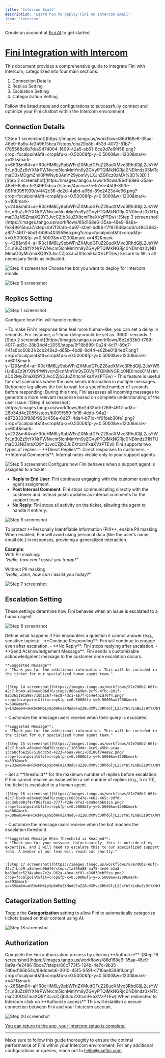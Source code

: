 ```yaml
---
title: 'Intercom Email'
description: 'Learn how to deploy Fini on Intercom Email'
icon: 'intercom'
---
```


<Tip>Create an account at [Fini AI](https://app.usefini.com) to get started</Tip>

# [**Fini Integration with Intercom**](https://app.usefini.com/dashboard/deploy)

This document provides a comprehensive guide to integrate Fini with Intercom, categorized into four main sections: 
1. Connection Details
2. Replies Setting
3. Escalation Setting
4. Categorization Setting 

Follow the listed steps and configurations to successfully connect and optimize your Fini chatbot within the Intercom environment.

## **Connection Details**

<Steps>
  <Step title="Make sure you're signed in to your Intercom account">
    ![Step 1 screenshot](https://images.tango.us/workflows/86d168e6-35aa-48e9-8a9a-fe249615bca7/steps/cba29e8b-453d-4072-81b7-f785568e6b7d/a9474004-1699-42a5-ab61-6ce9d7e6f458.png?crop=focalpoint&fit=crop&fp-x=0.5000&fp-y=0.5000&w=1200&mark-x=121&mark-y=683&m64=aHR0cHM6Ly9pbWFnZXMudGFuZ28udXMvc3RhdGljL2JsYW5rLnBuZz9tYXNrPWNvcm5lcnMmYm9yZGVyPTQlMkNGRjc0NDImdz05MTcmaD0xMDgmZml0PWNyb3AmY29ybmVyLXJhZGl1cz0xMA%3D%3D)
  </Step>
<Step title="Go back to Fini & [Click on Deploy](https://app.usefini.com/dashboard/deploy)">
    ![Step 2 screenshot](https://images.tango.us/workflows/86d168e6-35aa-48e9-8a9a-fe249615bca7/steps/4aceae75-57e5-45f9-893e-891fd0951939/b4f42c36-dc2d-4abd-a05d-89c2423e4e66.png?crop=focalpoint&fit=crop&fp-x=0.5000&fp-y=0.5000&w=1200&mark-x=10&mark-y=246&m64=aHR0cHM6Ly9pbWFnZXMudGFuZ28udXMvc3RhdGljL2JsYW5rLnBuZz9tYXNrPWNvcm5lcnMmYm9yZGVyPTQlMkNGRjc0NDImdz0xNTgmaD0zNSZmaXQ9Y3JvcCZjb3JuZXItcmFkaXVzPTEw)
  </Step>
<Step title="Connect Intercom">
    ![Step 3 screenshot](https://images.tango.us/workflows/86d168e6-35aa-48e9-8a9a-fe249615bca7/steps/bf7f20db-4a97-40ef-bd86-f7f87648acd6/c48c3983-a8f7-4bf7-bbd1-b09b403959ea.png?crop=focalpoint&fit=crop&fp-x=0.5000&fp-y=0.5000&w=1200&mark-x=482&mark-y=428&m64=aHR0cHM6Ly9pbWFnZXMudGFuZ28udXMvc3RhdGljL2JsYW5rLnBuZz9tYXNrPWNvcm5lcnMmYm9yZGVyPTQlMkNGRjc0NDImdz0yNDMmaD0yMiZmaXQ9Y3JvcCZjb3JuZXItcmFkaXVzPTEw)
  </Step>
<Step title="Select Email settings">
    Ensure to fill in all necessary fields as indicated.

![Step 4 screenshot](https://images.tango.us/workflows/86d168e6-35aa-48e9-8a9a-fe249615bca7/steps/5e48e151-20bc-47e5-9635-3a45d8e04871/b4f32334-3a9d-4119-af42-80d499913f42.png?crop=focalpoint&fit=crop&fp-x=0.5219&fp-y=0.3758&fp-z=1.3342&w=1200&mark-x=480&mark-y=106&m64=aHR0cHM6Ly9pbWFnZXMudGFuZ28udXMvc3RhdGljL2JsYW5rLnBuZz9tYXNrPWNvcm5lcnMmYm9yZGVyPTYlMkNGRjc0NDImdz0yMDYmaD00NyZmaXQ9Y3JvcCZjb3JuZXItcmFkaXVzPTEw)
  </Step>
<Step title="Select Bot to deploy">
    Choose the bot you want to deploy for Intercom emails.

![Step 5 screenshot](https://images.tango.us/workflows/86d168e6-35aa-48e9-8a9a-fe249615bca7/steps/b0280028-e22d-4ecb-a4cb-ac56efb8b71f/e7c1fdf0-7099-46cb-bf0f-b853f150a7d1.png?crop=focalpoint&fit=crop&fp-x=0.5000&fp-y=0.5000&w=1200&mark-x=599&mark-y=237&m64=aHR0cHM6Ly9pbWFnZXMudGFuZ28udXMvc3RhdGljL2JsYW5rLnBuZz9tYXNrPWNvcm5lcnMmYm9yZGVyPTQlMkNGRjc0NDImdz01MjUmaD02MiZmaXQ9Y3JvcCZjb3JuZXItcmFkaXVzPTEw)
  </Step>
</Steps>


## Replies Setting
![Step 1 screenshot](https://images.tango.us/workflows/6e2d33b0-f769-4917-ad3c-28b34d4c2055/steps/9a6c9989-219e-492e-b7b9-6ecceabd8e80/e74b700a-1f0e-498f-8601-fa43c698f077.png?crop=focalpoint&fit=crop&fp-x=0.5000&fp-y=0.5000&w=1200&mark-x=10&mark-y=12&m64=aHR0cHM6Ly9pbWFnZXMudGFuZ28udXMvc3RhdGljL2JsYW5rLnBuZz9tYXNrPWNvcm5lcnMmYm9yZGVyPTQlMkNGRjc0NDImdz0yMTgmaD00NiZmaXQ9Y3JvcCZjb3JuZXItcmFkaXVzPTEw)

Configure how Fini will handle replies:

<Steps>
  <Step title="Select Time Delay">
     - To make Fini's response time feel more human-like, you can set a delay in seconds. For instance, a 1-hour delay would be set as `3600` seconds.
    ![Step 2 screenshot](https://images.tango.us/workflows/6e2d33b0-f769-4917-ad3c-28b34d4c2055/steps/9f19b899-0a24-4c17-89e7-441a6bc60b31/2cb249e2-d65b-4bd8-8d44-e02be0184ed7.png?crop=focalpoint&fit=crop&fp-x=0.5000&fp-y=0.5000&w=1200&mark-x=601&mark-y=129&m64=aHR0cHM6Ly9pbWFnZXMudGFuZ28udXMvc3RhdGljL2JsYW5rLnBuZz9tYXNrPWNvcm5lcnMmYm9yZGVyPTQlMkNGRjc0NDImdz01MzImaD02MyZmaXQ9Y3JvcCZjb3JuZXItcmFkaXVzPTEw)

  </Step>
<Step title="Set a Debounce Lag">
     - This feature is useful for chat scenarios where the user sends information in multiple messages. Debounce lag allows the bot to wait for a specified number of seconds before responding. During this time, Fini assesses all incoming messages to generate a more relevant response based on complete understanding of the user issue.
    ![Step 4 screenshot](https://images.tango.us/workflows/6e2d33b0-f769-4917-ad3c-28b34d4c2055/steps/b009f559-1c16-4ddb-94a2-e8728330f988/990c456e-6d27-4da4-b71c-4f0fdeb30fe1.png?crop=focalpoint&fit=crop&fp-x=0.5000&fp-y=0.5000&w=1200&mark-x=604&mark-y=232&m64=aHR0cHM6Ly9pbWFnZXMudGFuZ28udXMvc3RhdGljL2JsYW5rLnBuZz9tYXNrPWNvcm5lcnMmYm9yZGVyPTQlMkNGRjc0NDImdz01NTUmaD02NiZmaXQ9Y3JvcCZjb3JuZXItcmFkaXVzPTEw)
  </Step>
<Step title="Choose a Reply Type">
    Fini supports two types of replies:
- **Direct Replies**: Direct responses to customers.
- **Internal Comments**: Internal notes visible only to your support agents.

![Step 5 screenshot](https://images.tango.us/workflows/6e2d33b0-f769-4917-ad3c-28b34d4c2055/steps/b3fe845a-3c99-4bb1-8d01-0e336044311f/e5d5b777-989d-4f64-8c48-ec709d823837.png?crop=focalpoint&fit=crop&fp-x=0.5000&fp-y=0.5000&w=1200&mark-x=606&mark-y=317&m64=aHR0cHM6Ly9pbWFnZXMudGFuZ28udXMvc3RhdGljL2JsYW5rLnBuZz9tYXNrPWNvcm5lcnMmYm9yZGVyPTQlMkNGRjc0NDImdz01NTEmaD02NSZmaXQ9Y3JvcCZjb3JuZXItcmFkaXVzPTEw)
  </Step>
<Step title="Reply Type if Agent Assigned">
    Configure how Fini behaves when a support agent is assigned to a ticket:
- **Reply to End User**: Fini continues engaging with the customer even after agent assignment.
- **Post Internal Comment**: Fini stops communicating directly with the customer and instead posts updates as internal comments for the support team.
- **No Reply**: Fini stops all activity on the ticket, allowing the agent to handle it entirely.


![Step 6 screenshot](https://images.tango.us/workflows/6e2d33b0-f769-4917-ad3c-28b34d4c2055/steps/628918aa-5851-445d-9a85-80b3b61e860e/74c968e5-418f-4589-b3f1-58dda4d7b26c.png?crop=focalpoint&fit=crop&fp-x=0.5000&fp-y=0.5000&w=1200&mark-x=604&mark-y=415&m64=aHR0cHM6Ly9pbWFnZXMudGFuZ28udXMvc3RhdGljL2JsYW5rLnBuZz9tYXNrPWNvcm5lcnMmYm9yZGVyPTQlMkNGRjc0NDImdz01NTAmaD02NSZmaXQ9Y3JvcCZjb3JuZXItcmFkaXVzPTEw)


  </Step>
<Step title="PII Masking">
    To protect **Personally Identifiable Information (PII)**, enable PII masking. When enabled, Fini will avoid using personal data (like the user's name, email etc.) in responses, providing a generalized interaction.

**Example**:  
With PII masking:  
*"Hello, how can I assist you today?"*

Without PII masking:  
*"Hello, John, how can I assist you today?"*

![Step 7 screenshot](https://images.tango.us/workflows/6e2d33b0-f769-4917-ad3c-28b34d4c2055/steps/304b9111-c35c-47b1-8cfb-d885b70269bc/ceba87e0-ede5-4f54-918f-cb2a28e14878.png?crop=focalpoint&fit=crop&fp-x=0.5000&fp-y=0.5000&w=1200&mark-x=608&mark-y=516&m64=aHR0cHM6Ly9pbWFnZXMudGFuZ28udXMvc3RhdGljL2JsYW5rLnBuZz9tYXNrPWNvcm5lcnMmYm9yZGVyPTQlMkNGRjc0NDImdz01NTImaD02NSZmaXQ9Y3JvcCZjb3JuZXItcmFkaXVzPTEw)
  </Step>
</Steps>


##  **Escalation Setting**

These settings determine how Fini behaves when an issue is escalated to a human agent.

![Step 8 screenshot](https://images.tango.us/workflows/6e2d33b0-f769-4917-ad3c-28b34d4c2055/steps/b59eb93f-3363-4087-9a00-6b55b4ff2b3c/c2f87bf5-fda5-4339-92d5-873a84bab153.png?crop=focalpoint&fit=crop&fp-x=0.5000&fp-y=0.5000&w=1200&mark-x=19&mark-y=16&m64=aHR0cHM6Ly9pbWFnZXMudGFuZ28udXMvc3RhdGljL2JsYW5rLnBuZz9tYXNrPWNvcm5lcnMmYm9yZGVyPTQlMkNGRjc0NDImdz0yMzAmaD01MCZmaXQ9Y3JvcCZjb3JuZXItcmFkaXVzPTEw)

<Steps>
  <Step title="Action if Escalated">
    Define what happens if Fini encounters a question it cannot answer (e.g., sensitive topics):
    - **Continue Responding**: Fini will continue to engage even after escalation.
    - **No Reply**: Fini stops replying after escalation.
    - **Send Acknowledgement Message**: Fini sends a customizable acknowledgment message to the customer once escalation occurs.

    **Suggested Message**
    > "Thank you for the additional information. This will be included in the ticket for our specialized human agent team."


    ![Step 14 screenshot](https://images.tango.us/workflows/87e7d0b2-66fc-42c7-bb49-a8b4eeb06d70/steps/d06aa9bd-8cf9-4fbc-801f-82b365191a98/710b1c6f-4ec8-4dc1-ab7f-bb4e4b1d70f4.png?crop=focalpoint&fit=crop&fp-x=0.5000&fp-y=0.5000&w=1200&mark-x=596&mark-y=142&m64=aHR0cHM6Ly9pbWFnZXMudGFuZ28udXMvc3RhdGljL2JsYW5rLnBuZz9tYXNrPWNvcm5lcnMmYm9yZGVyPTMlMkNGRjc0NDImdz01MzMmaD02NCZmaXQ9Y3JvcCZjb3JuZXItcmFkaXVzPTEw)
  </Step>
<Step title="Acknowledgment Message">
     - Customize the message users receive when their query is escalated. 

    **Suggested Message**:  
    > "Thank you for the additional information. This will be included in the ticket for our specialized human agent team."

    ![Step 15 screenshot](https://images.tango.us/workflows/87e7d0b2-66fc-42c7-bb49-a8b4eeb06d70/steps/11863ddc-8ce9-45bb-acaa-13c68cf6e356/518dcc5d-4223-46ea-9ec1-0d188f74ee92.png?crop=focalpoint&fit=crop&fp-x=0.5000&fp-y=0.5000&w=1200&mark-x=593&mark-y=232&m64=aHR0cHM6Ly9pbWFnZXMudGFuZ28udXMvc3RhdGljL2JsYW5rLnBuZz9tYXNrPWNvcm5lcnMmYm9yZGVyPTMlMkNGRjc0NDImdz01MzcmaD05MiZmaXQ9Y3JvcCZjb3JuZXItcmFkaXVzPTEw)
  </Step>
<Step title="Threshold Count for Escalation">
     - Set a **threshold** for the maximum number of replies before escalation. If Fini cannot resolve an issue within a set number of replies (e.g., 5 or 10), the ticket is escalated to a human agent.


    ![Step 16 screenshot](https://images.tango.us/workflows/87e7d0b2-66fc-42c7-bb49-a8b4eeb06d70/steps/c803c47e-4662-465c-9dfd-1ac3ebe981f4/f86afca2-3777-42de-97a3-e8a9e4bb81ca.png?crop=focalpoint&fit=crop&fp-x=0.5000&fp-y=0.5000&w=1200&mark-x=600&mark-y=388&m64=aHR0cHM6Ly9pbWFnZXMudGFuZ28udXMvc3RhdGljL2JsYW5rLnBuZz9tYXNrPWNvcm5lcnMmYm9yZGVyPTMlMkNGRjc0NDImdz01MjYmaD02MyZmaXQ9Y3JvcCZjb3JuZXItcmFkaXVzPTEw)
  </Step>
<Step title="Message When Escalated via Threshold">
    - Customize the message users receive when the bot reaches the escalation threshold. 

    **Suggested Message When Threshold is Reached**:  
    > "Thank you for your message. Unfortunately, this is outside of my expertise, and I will need to escalate this to our specialized support team. A member of our team will reach out shortly."


    ![Step 17 screenshot](https://images.tango.us/workflows/87e7d0b2-66fc-42c7-bb49-a8b4eeb06d70/steps/1a895d88-ba75-4ed6-b2a8-ba69a6ac5234/abea7e2a-962a-40ea-bf81-a86d30eb59ca.png?crop=focalpoint&fit=crop&fp-x=0.5000&fp-y=0.5000&w=1200&mark-x=593&mark-y=455&m64=aHR0cHM6Ly9pbWFnZXMudGFuZ28udXMvc3RhdGljL2JsYW5rLnBuZz9tYXNrPWNvcm5lcnMmYm9yZGVyPTMlMkNGRjc0NDImdz01MTImaD0xNjYmZml0PWNyb3AmY29ybmVyLXJhZGl1cz0xMA%3D%3D)
  </Step>
</Steps>



## **Categorization Setting**

Toggle the **Categorization** setting to allow Fini to automatically categorize tickets based on their content using AI.

![Step 18 screenshot](https://images.tango.us/workflows/86d168e6-35aa-48e9-8a9a-fe249615bca7/steps/adca142b-0b2c-4ec2-84ec-802490ec8e90/774c5ed8-5a61-483a-ac78-a098a329cc04.png?crop=focalpoint&fit=crop&fp-x=0.5000&fp-y=0.5000&w=1200&mark-x=1086&mark-y=121&m64=aHR0cHM6Ly9pbWFnZXMudGFuZ28udXMvc3RhdGljL2JsYW5rLnBuZz9tYXNrPWNvcm5lcnMmYm9yZGVyPTQlMkNGRjc0NDImdz03NSZoPTQzJmZpdD1jcm9wJmNvcm5lci1yYWRpdXM9MTA%3D)

##  **Authorization**

<Steps>
  <Step title="Fini Authorization">
    Complete the Fini authorization process by clicking **Authorize**
![Step 19 screenshot](https://images.tango.us/workflows/86d168e6-35aa-48e9-8a9a-fe249615bca7/steps/86c773f5-124b-4e7c-9b35-7d6ed196b54c/89ddaeb6-0010-45f5-959f-c710ae8396f4.png?crop=focalpoint&fit=crop&fp-x=0.5000&fp-y=0.5000&w=1200&mark-x=471&mark-y=265&m64=aHR0cHM6Ly9pbWFnZXMudGFuZ28udXMvc3RhdGljL2JsYW5rLnBuZz9tYXNrPWNvcm5lcnMmYm9yZGVyPTQlMkNGRjc0NDImdz0xNTcmaD00OSZmaXQ9Y3JvcCZjb3JuZXItcmFkaXVzPTEw)
  </Step>
<Step title="Intercom Authorization">
    When redirected to Intercom click on **Authorize access** This will establish a secure connection between Fini and your Intercom account.

![Step 20 screenshot](https://images.tango.us/workflows/86d168e6-35aa-48e9-8a9a-fe249615bca7/steps/03ad8cf7-8053-4e3c-b492-3b00bc418b10/65a285ef-e684-43b6-8827-8638c9c2ce48.png?crop=focalpoint&fit=crop&fp-x=0.5000&fp-y=0.5000&w=1200&mark-x=603&mark-y=1058&m64=aHR0cHM6Ly9pbWFnZXMudGFuZ28udXMvc3RhdGljL2JsYW5rLnBuZz9tYXNrPWNvcm5lcnMmYm9yZGVyPTQlMkNGRjc0NDImdz00MjYmaD02NyZmaXQ9Y3JvcCZjb3JuZXItcmFkaXVzPTEw)
  </Step>
</Steps>

<Check> [You can return to the app, your Intercom setup is complete!](https://app.usefini.com/dashboard/deploy) </Check>

---

Make sure to follow this guide thoroughly to ensure the optimal performance of Fini within your Intercom environment. For any additional configurations or queries, reach out to hello@usefini.com
 
<br/>
